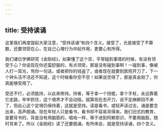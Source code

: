 ```yaml
---
---
---
```

title: 受持读诵
---




这里我们再度提起大家注意，“受持读诵”有四个含义。接受了，光是接受了不算数，还要领受在心，在自己心理行为中起作用，更要心有所得。

我们诸位学佛研究《金刚经》，如果懂了这个空，平常碰到事情的时候，有没有领受于心？你说现在你还蛮舒服的，有点领受，那是没有碰到事啊！一碰到事，像被人打一耳光，骂你一句话，或者把你的钱盗了，或者现在就要到医院开刀了，下一个钟头活不活还不知道，这个时候看你空不空！如果说空得了，那是真金刚了，你真能够受用了。

受还不行，必须能持，以此来修持。持者，等于拿一个拐棍，拿个手杖，永远靠着它走路，牢牢抓住，这个境界才不会动摇。就算现在去开刀，说不定麻醉回不来了，但此心这个定境仍保持着，这就是受持。读是看书，或轻声读过去，诵是要念出来，高声朗诵。现在年轻人只是看书，看书却不容易背得来。我们旧式的教育，是要背书的，背是没有用脑筋的，唱戏一样，等于进到阿赖耶识，不要用脑筋，随时背来了。所以《金刚经》读了还要朗诵，有所体会，就是受持读诵，四个含义。